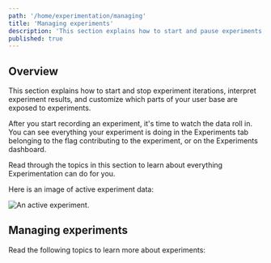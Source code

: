 ```yaml
---
path: '/home/experimentation/managing'
title: 'Managing experiments'
description: 'This section explains how to start and pause experiments, interpret experiment results, and customize which parts of your user base are exposed to experiments. Read through the topics in this section to learn about everything Experimentation can do for you.'
published: true
---
```


## Overview

This section explains how to start and stop experiment iterations, interpret experiment results, and customize which parts of your user base are exposed to experiments.

After you start recording an experiment, it's time to watch the data roll in. You can see everything your experiment is doing in the Experiments tab belonging to the flag contributing to the experiment, or on the Experiments dashboard.

Read through the topics in this section to learn about everything Experimentation can do for you.

Here is an image of active experiment data:

![An active experiment.](../../images/experiment-running.png)

## Managing experiments

Read the following topics to learn more about experiments:

<ChildPageList path="/home/experimentation/managing" unsorted="true" />
